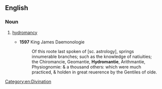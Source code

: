 ==English==

===Noun===
{{en-noun|-}}

# {{context|archaic}} [[hydromancy]]
#*'''1597''' King James Daemonologie
#*:Of this roote last spoken of [sc. astrology], springs innumerable branches; such as the knowledge of natiuities; the Chiromancie, Geomantie, '''Hydromantie''', Arithmantie, Physiognomie: & a thousand others: which were much practiced, & holden in great reuerence by the Gentiles of olde.

[[Category:en:Divination]]